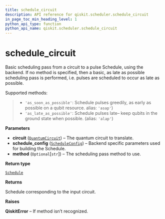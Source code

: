 ```yaml
---
title: schedule_circuit
description: API reference for qiskit.scheduler.schedule_circuit
in_page_toc_min_heading_level: 1
python_api_type: function
python_api_name: qiskit.scheduler.schedule_circuit
---
```


# schedule\_circuit

<Function id="qiskit.scheduler.schedule_circuit" isDedicatedPage={true} github="https://github.com/qiskit/qiskit/tree/stable/0.14/qiskit/scheduler/schedule_circuit.py" signature="schedule_circuit(circuit, schedule_config, method=None)">
  Basic scheduling pass from a circuit to a pulse Schedule, using the backend. If no method is specified, then a basic, as late as possible scheduling pass is performed, i.e. pulses are scheduled to occur as late as possible.

  Supported methods:

  > *   `'as_soon_as_possible'`: Schedule pulses greedily, as early as possible on a qubit resource. alias: `'asap'`)
  > *   `'as_late_as_possible'`: Schedule pulses late– keep qubits in the ground state when possible. (alias: `'alap'`)

  **Parameters**

  *   **circuit** ([`QuantumCircuit`](qiskit.circuit.QuantumCircuit "qiskit.circuit.quantumcircuit.QuantumCircuit")) – The quantum circuit to translate.
  *   **schedule\_config** ([`ScheduleConfig`](qiskit.scheduler.ScheduleConfig "qiskit.scheduler.config.ScheduleConfig")) – Backend specific parameters used for building the Schedule.
  *   **method** (`Optional`\[`str`]) – The scheduling pass method to use.

  **Return type**

  [`Schedule`](qiskit.pulse.Schedule "qiskit.pulse.schedule.Schedule")

  **Returns**

  Schedule corresponding to the input circuit.

  **Raises**

  **QiskitError** – If method isn’t recognized.
</Function>

